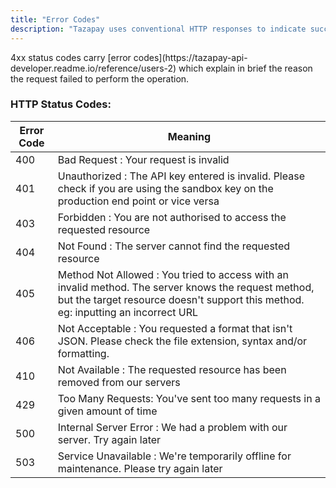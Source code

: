 ```yaml
---
title: "Error Codes"
description: "Tazapay uses conventional HTTP responses to indicate success or failure of a request and its intended operation. 2xx status codes denote that a requested operation was performed successfully. 5xx status codes denote an error with Tazapay's servers. 4xx status codes denote that the operation could not be performed given the information passed on the request body, they can be handled by modifying the request body."
---
```


<Info>
  4xx status codes carry [error codes](https://tazapay-api-developer.readme.io/reference/users-2) which explain in brief the reason the request failed to perform the operation.
</Info>

### HTTP Status Codes:

| Error Code | Meaning                                                                                                                                                                                   |
| ---------- | ----------------------------------------------------------------------------------------------------------------------------------------------------------------------------------------- |
| 400        | Bad Request : Your request is invalid                                                                                                                                                     |
| 401        | Unauthorized : The API key entered is invalid. Please check if you are using the sandbox key on the production end point or vice versa                                                    |
| 403        | Forbidden : You are not authorised to access the requested resource                                                                                                                       |
| 404        | Not Found : The server cannot find the requested resource                                                                                                                                 |
| 405        | Method Not Allowed : You tried to access with an invalid method. The server knows the request method, but the target resource doesn't support this method. eg: inputting an incorrect URL |
| 406        | Not Acceptable : You requested a format that isn't JSON. Please check the file extension, syntax and/or formatting.                                                                       |
| 410        | Not Available : The requested resource has been removed from our servers                                                                                                                  |
| 429        | Too Many Requests: You've sent too many requests in a given amount of time                                                                                                                |
| 500        | Internal Server Error : We had a problem with our server. Try again later                                                                                                                 |
| 503        | Service Unavailable : We're temporarily offline for maintenance. Please try again later                                                                                                   |
